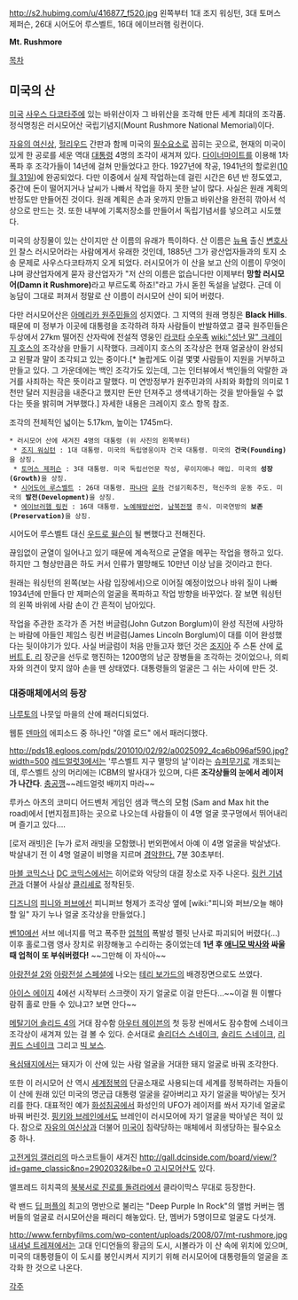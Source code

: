 http://s2.hubimg.com/u/416877_f520.jpg
왼쪽부터 1대 조지 워싱턴, 3대 토머스 제퍼슨, 26대 시어도어 루스벨트, 16대 에이브러햄 링컨이다.

'''Mt. Rushmore'''

[[목차]]
== 미국의 산 ==
[[미국]] [[사우스 다코타]]주에 있는 바위산이자 그 바위산을 조각해 만든 세계 최대의 조각품. 정식명칭은 러시모어산 국립기념지(Mount Rushmore National Memorial)이다.

[[자유의 여신상]], [[헐리우드]] 간판과 함께 미국의 [[필수요소]]로 꼽히는 곳으로, 현재의 미국이 있게 한 공로를 세운 역대 [[대통령]] 4명의 조각이 새겨져 있다. [[다이너마이트]]를 이용해 1차 폭파 후 조각가들이 14년에 걸쳐 만들었다고 한다. 1927년에 착공, 1941년의 할로윈([[10월 31일]])에 완공되었다. 다만 이중에서 실제 작업하는데 걸린 시간은 6년 반 정도였고, 중간에 돈이 떨어지거나 날씨가 나빠서 작업을 하지 못한 날이 많다. 사실은 원래 계획의 반정도만 만들어진 것이다. 원래 계획은 손과 옷까지 만들고 바위산을 완전히 깎아서 석상으로 만드는 것. 또한 내부에 기록저장소를 만들어서 독립기념서를 넣으려고 시도했다.

미국의 상징물이 있는 산이지만 산 이름의 유래가 특이하다. 산 이름은 [[뉴욕]] 출신 [[변호사]]인 찰스 러시모어라는 사람에게서 유래한 것인데, 1885년 그가 광산업자들과의 토지 소송 문제로 사우스다코타까지 오게 되었다. 러시모어가 이 산을 보고 산의 이름이 무엇이냐며 광산업자에게 묻자 광산업자가 "저 산의 이름은 없습니다만 이제부터 '''망할 러시모어(Damn it Rushmore)'''라고 부르도록 하죠!"라고 가시 돋힌 독설을 날렸다. 근데 이 농담이 그대로 퍼져서 정말로 산 이름이 러시모어 산이 되어 버렸다.

다만 러시모어산은 [[아메리카 원주민]]들의 성지였다. 그 지역의 원래 명칭은 '''Black Hills'''. 때문에 미 정부가 이곳에 대통령을 조각하려 하자 사람들이 반발하였고 결국 원주민들은 두상에서 27km 떨어진 산자락에 전설적 영웅인 [[라코타]] [[수우]]족 [[wiki:"성난 말" 크레이지 호스]]의 조각상을 만들기 시작했다. 크레이지 호스의 조각상은 현재 얼굴상이 완성되고 왼팔과 말이 조각되고 있는 중이다.[* 놀랍게도 이걸 몇몇 사람들이 지원을 거부하고 만들고 있다. 그 가운데에는 백인 조각가도 있는데, 그는 인터뷰에서 백인들의 악랄한 과거를 사죄하는 작은 뜻이라고 말했다. 미 연방정부가 원주민과의 사죄와 화합의 의미로 1천만 달러 지원금을 내준다고 했지만 돈만 던져주고 생색내기하는 것을 받아들일 수 없다는 뜻을 밝히며 거부했다.] 자세한 내용은 크레이지 호스 항목 참조.

조각의 전체적인 넓이는 5.17km, 높이는 1745m다.

 * 러시모어 산에 새겨진 4명의 대통령 (위 사진의 왼쪽부터)
  * [[조지 워싱턴]] : 1대 대통령. 미국의 독립영웅이자 건국 대통령. 미국의 '''건국(Founding)'''을 상징.
  * [[토머스 제퍼슨]] : 3대 대통령. 미국 독립선언문 작성, 루이지애나 매입. 미국의 '''성장(Growth)'''을 상징.
  * [[시어도어 루스벨트]] : 26대 대통령. [[파나마]] [[운하]] 건설기획추진, 혁신주의 운동 주도. 미국의 '''발전(Development)'''을 상징.
  * [[에이브러햄 링컨]] : 16대 대통령. [[노예해방선언]], [[남북전쟁]] 종식. 미국연방의 '''보존(Preservation)'''을 상징.

시어도어 루스벨트 대신 [[우드로 윌슨]]이 될 뻔했다고 전해진다.

끊임없이 균열이 일어나고 있기 때문에 계속적으로 균열을 메꾸는 작업을 행하고 있다. 하지만 그 형상만큼은 하도 커서 인류가 멸망해도 10만년 이상 남을 것이라고 한다.

원래는 워싱턴의 왼쪽(보는 사람 입장에서)으로 이어질 예정이었으나 바위 질이 나빠 1934년에 만들다 만 제퍼슨의 얼굴을 폭파하고 작업 방향을 바꾸었다. 잘 보면 워싱턴의 왼쪽 바위에 사람 손이 간 흔적이 남아있다.

작업을 주관한 조각가 존 거천 버글럼(John Gutzon Borglum)이 완성 직전에 사망하는 바람에 아들인 제임스 링컨 버글럼(James Lincoln Borglum)이 대를 이어 완성했다는 뒷이야기가 있다. 사실 버글럼이 처음 만들고자 했던 것은 [[조지아]] 주 스톤 산에 [[로버트 E. 리]] 장군을 선두로 행진하는 1200명의 남군 장병들을 조각하는 것이었으나, 의뢰자와 의견이 맞지 않아 손을 뗀 상태였다. 대통령들의 얼굴은 그 쉬는 사이에 만든 것.

=== 대중매체에서의 등장 ===
[[나루토]]의 나뭇잎 마을의 산에 패러디되었다.

웹툰 [[덴마]]의 에피소드 중 하나인 "야엘 로드" 에서 패러디했다.

http://pds18.egloos.com/pds/201010/02/92/a0025092_4ca6b096af590.jpg?width=500
[[레드얼럿3]]에서는 '루스벨트 지구 멸망의 날'이라는 [[슈퍼무기]]로 개조되는데, 루스벨트 상의 머리에는 ICBM의 발사대가 있으며, 다른 '''조각상들의 눈에서 레이저가 나간다'''. [[충공깽]]~~레드얼럿 배끼지 마라~~

루카스 아츠의 코미디 어드벤처 게임인 샘과 맥스의 모험 (Sam and Max hit the road)에서 [번지점프]하는 곳으로 나오는데 사람들이 이 4명 얼굴 콧구멍에서 뛰어내리며 즐기고 있다....

[로저 래빗]은 [누가 로저 래빗을 모함했나] 번외편에서 아예 이 4명 얼굴을 박살냈다. 박살내기 전 이 4명 얼굴이 비명을 지르며 [http://www.youtube.com/watch?v=1O48_Q7F3D4&feature=player_embedded 경악한다.] 7분 30초부터.

[[마블 코믹스]]나 [[DC 코믹스]]에서는 히어로와 악당의 대결 장소로 자주 나온다. [[링컨 기념관]]과 더불어 사실상 [[클리셰]]로 정착된듯.

[[디즈니]]의 [[피니와 퍼브]]에선 피니퍼브 형제가 조각상 옆에 [wiki:"피니와 퍼브/오늘 해야할 일" 자기 누나 얼굴 조각상을 만들었다.]

[[벤10]]에선 서브 에너지를 먹고 폭주한 [[업척]]의 폭발성 펠릿 난사로 파괴되어 버렸다(...) 이후 홀로그램 영사 장치로 위장해놓고 수리하는 중이었는데 '''1년 후 [[애니모 박사]]와 싸울때 업척이 또 부숴버렸다!''' ~~그만해 이 자식아~~

[[아랑전설 2]]와 [[아랑전설 스페셜]]에 나오는 [[테리 보가드]]의 배경장면으로도 쓰였다.

[[아이스 에이지]] 4에선 시작부터 스크랫이 자기 얼굴로 이걸 만든다...~~이걸 뭔 이빨다람쥐 홀로 만들 수 있냐고? 보면 안다~~

[[메탈기어 솔리드 4]]의 거대 잠수함 [[아우터 헤이븐]]의 첫 등장 씬에서도 잠수함에 스네이크 조각상이 새겨져 있는 걸 볼 수 있다. 순서대로 [[솔리더스 스네이크]], [[솔리드 스네이크]], [[리퀴드 스네이크]] 그리고 [[빅 보스]].

[[욕심돼지]]에서는 돼지가 이 산에 있는 사람 얼굴을 거대한 돼지 얼굴로 바꿔 조각한다.

또한 이 러시모어 산 역시 [[세계정복]]의 단골소재로 사용되는데 세계를 정복하려는 자들이 이 산에 원래 있던 미국의 명군급 대통령 얼굴을 갈아버리고 자기 얼굴을 박아넣는 짓거리를 한다. 대표적인 예가 [[화성침공]]에서 화성인의 UFO가 레이저를 쏴서 자기네 얼굴로 바꿔 버린것. [[핑키와 브레인]]에서도 브레인이 러시모어에 자기 얼굴을 박아넣은 적이 있다. 참으로 [[자유의 여신상]]과 더불어 [[미국]]이 침략당하는 매체에서 희생당하는 필수요소 중 하나.

[[고전게임 갤러리]]의 마스코트들이 새겨진 [[http://gall.dcinside.com/board/view/?id=game_classic&no=2902032&ilbe=0 고시모어산]]도 있다.

앨프레드 히치콕의 [[북북서로 진로를 돌려라]]에서 클라이막스 무대로 등장한다.

락 밴드 [[딥 퍼플]]의 최고의 명반으로 불리는 "Deep Purple In Rock"의 앨범 커버는 멤버들의 얼굴로 러시모어산을 패러디 해놓았다. 단, 멤버가 5명이므로 얼굴도 다섯개.

http://www.fernbyfilms.com/wp-content/uploads/2008/07/mt-rushmore.jpg
[[내셔널 트레져]]에서는 고대 인디언들의 황금의 도시, 시볼라가 이 산 속에 위치에 있으며, 미국의 대통령들이 이 도시를 봉인시켜서 지키기 위해 러시모어에 대통령들의 얼굴을 조각화 한 것으로 나온다.

[[각주]]

